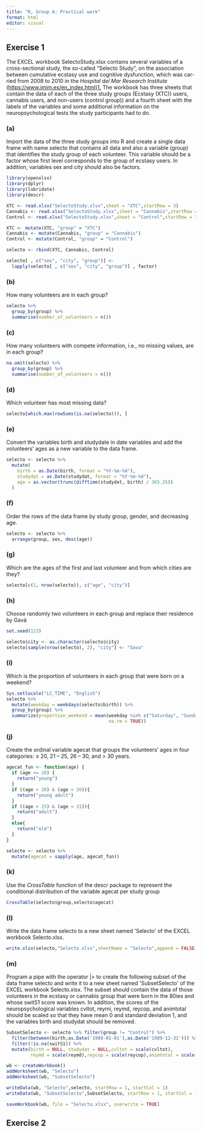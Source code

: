 ---
title: "R, Group A: Practical work"
format: html
editor: visual
---

## Exercise 1

The EXCEL workbook SelectoStudy.xlsx contains several variables of a cross-sectional study, the so-called "Selecto Study", on the association between cumulative ecstasy use and cognitive dysfunction, which was car- ried from 2008 to 2010 in the *Hospital del Mar Research Institute* (<https://www.imim.es/en_index.html)1.> The workbook has three sheets that contain the data of each of the three study groups (Ecstasy (XTC)) users, cannabis users, and non-users (control group)) and a fourth sheet with the labels of the variables and some additional information on the neuropsychological tests the study participants had to do.

### (a)

Import the data of the three study groups into R and create a single data frame with name selecto that contains all data and also a variable (group) that identifies the study group of each volunteer. This variable should be a factor whose first level corresponds to the group of ecstasy users. In addition, variables sex and city should also be factors.

```{r}
library(openxlsx)
library(dplyr)
library(lubridate)
library(descr)
```

```{r}
XTC <- read.xlsx("SelectoStudy.xlsx",sheet = "XTC",startRow = 3)
Cannabis <- read.xlsx("SelectoStudy.xlsx",sheet = "Cannabis",startRow = 3)
Control <- read.xlsx("SelectoStudy.xlsx",sheet = "Control",startRow = 3)

XTC <- mutate(XTC, "group" = "XTC")
Cannabis <- mutate(Cannabis, "group" = "Cannabis")
Control <- mutate(Control, "group" = "Control")

selecto <- rbind(XTC, Cannabis, Control)

selecto[ , c("sex", "city", "group")] <- 
  lapply(selecto[ , c("sex", "city", "group")] , factor)

```

### (b)

How many volunteers are in each group?

```{r}
selecto %>%
  group_by(group) %>%
  summarise(number_of_volunteers = n())
```

### (c)

How many volunteers with compete information, i.e., no missing values, are in each group?

```{r}
na.omit(selecto) %>%
  group_by(group) %>%
  summarise(number_of_volunteers = n())

```

### (d)

Which volunteer has most missing data?

```{r}
selecto[which.max(rowSums(is.na(selecto))), ]
```

### (e)

Convert the variables birth and studydate in date variables and add the volunteers' ages as a new variable to the data frame.

```{r}
selecto <- selecto %>%
  mutate(
    birth = as.Date(birth, format = "%Y-%m-%d"),
    studydat = as.Date(studydat, format = "%Y-%m-%d"),
    age = as.vector(trunc(difftime(studydat, birth) / 365.25))
  )

```

### (f)

Order the rows of the data frame by study group, gender, and decreasing age.

```{r}
selecto <- selecto %>%
  arrange(group, sex, desc(age))
```

### (g)

Which are the ages of the first and last volunteer and from which cities are they?

```{r}
selecto[c(1, nrow(selecto)), c("age", "city")]
```

### (h)

Choose randomly two volunteers in each group and replace their residence by Gavà

```{r}
set.seed(123)

selecto$city <- as.character(selecto$city)
selecto[sample(nrow(selecto), 2), "city"] <- "Gava"

```

### (i)

Which is the proportion of volunteers in each group that were born on a weekend?

```{r}
Sys.setlocale("LC_TIME", "English")
selecto %>%
  mutate(weekday = weekdays(selecto$birth)) %>%
  group_by(group) %>%
  summarize(proportion_weekend = mean(weekday %in% c("Saturday", "Sunday"), 
                                      na.rm = TRUE))
```

### (j)

Create the ordinal variable agecat that groups the volunteers' ages in four categories: ≤ 20, 21 -- 25, 26 -- 30, and \> 30 years.

```{r}
agecat_fun <- function(age) {
  if (age <= 20) {
    return("young")
  }
  if ((age > 20) & (age < 26)){
    return("young adult")
  }
  if ((age > 25) & (age < 31)){
    return("adult")
  }
  else{
    return("old")
  }
}

selecto <- selecto %>%
  mutate(agecat = sapply(age, agecat_fun))
```

### (k)

Use the *CrossTable* function of the descr package to represent the conditional distribution of the variable agecat per study group

```{r}
CrossTable(selecto$group,selecto$agecat)
```

### (l)

Write the data frame selecto to a new sheet named \'Selecto\' of the EXCEL workbook Selecto.xlsx.

```{r}
write.xlsx(selecto,"Selecto.xlsx",sheetName = "Selecto",append = FALSE)
```

### (m)

Program a pipe with the operator \|\> to create the following subset of the data frame selecto and write it
to a new sheet named \'SubsetSelecto\' of the EXCEL workbook Selecto.xlsx. The subset should contain
the data of those volunteers in the ecstasy or cannabis group that were born in the 80ies and whose
switS1 score was known. In addition, the scores of the neuropsychological variables cvltot, reymi,
reymd, reycop, and animtotal should be scaled so that they have mean 0 and standard deviation 1, and
the variables birth and studydat should be removed.

```{r}
SubsetSelecto <- selecto %>% filter(group != "Control") %>% 
  filter(between(birth,as.Date('1980-01-01'),as.Date('1989-12-31'))) %>%
  filter(!is.na(switS1)) %>%
  mutate(birth = NULL, studydat = NULL,cvltot = scale(cvltot),
         reymd = scale(reymd),reycop = scale(reycop),animtotal = scale(animtotal))

wb <- createWorkbook()
addWorksheet(wb, "Selecto")
addWorksheet(wb, "SubsetSelecto")

writeData(wb, "Selecto",selecto, startRow = 1, startCol = 1)
writeData(wb, "SubsetSelecto",SubsetSelecto, startRow = 1, startCol = 1)

saveWorkbook(wb, file = "Selecto.xlsx", overwrite = TRUE)
```

## Exercise 2
